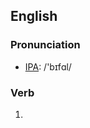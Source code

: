 ==English==
=== Pronunciation ===
*[[w:IPA|IPA]]: /'bɪfɑl/

=== Verb ===
{{irregverb|'''to befall'''|'''[[befalls]]'''|'''[[befell]]'''|'''[[befallen]]'''|'''[[befalling]]'''}}

#{{stub}}